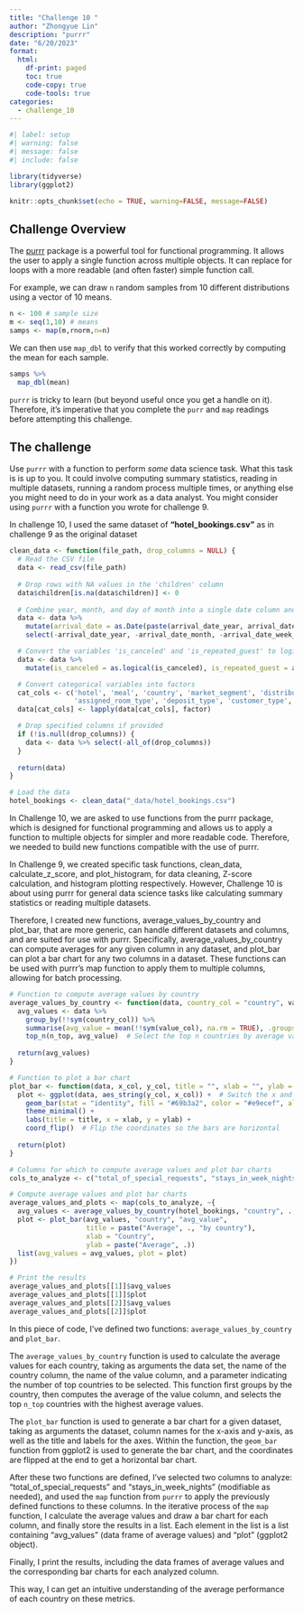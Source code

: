```yaml
---
title: "Challenge 10 "
author: "Zhongyue Lin"
description: "purrr"
date: "6/20/2023"
format:
  html:
    df-print: paged
    toc: true
    code-copy: true
    code-tools: true
categories:
  - challenge_10
---
```


```r
#| label: setup
#| warning: false
#| message: false
#| include: false

library(tidyverse)
library(ggplot2)

knitr::opts_chunk$set(echo = TRUE, warning=FALSE, message=FALSE)
```

## Challenge Overview

The [purrr](https://purrr.tidyverse.org/) package is a powerful tool for functional programming. It allows the user to apply a single function across multiple objects. It can replace for loops with a more readable (and often faster) simple function call. 

For example, we can draw `n` random samples from 10 different distributions using a vector of 10 means.  

```r
n <- 100 # sample size
m <- seq(1,10) # means 
samps <- map(m,rnorm,n=n) 
```

We can then use `map_dbl` to verify that this worked correctly by computing the mean for each sample.  

```r
samps %>%
  map_dbl(mean)
```

`purrr` is tricky to learn (but beyond useful once you get a handle on it). Therefore, it's imperative that you complete the `purr` and `map` readings before attempting this challenge.  

## The challenge  

Use `purrr` with a function to perform *some* data science task. What this task is is up to you. It could involve computing summary statistics, reading in multiple datasets, running a random process multiple times, or anything else you might need to do in your work as a data analyst. You might consider using `purrr` with a function you wrote for challenge 9.  


In challenge 10, I used the same dataset of **"hotel_bookings.csv"** as in challenge 9 as the original dataset

```r

clean_data <- function(file_path, drop_columns = NULL) {
  # Read the CSV file
  data <- read_csv(file_path)
  
  # Drop rows with NA values in the 'children' column
  data$children[is.na(data$children)] <- 0
  
  # Combine year, month, and day of month into a single date column and then remove the original columns related to date
  data <- data %>%
    mutate(arrival_date = as.Date(paste(arrival_date_year, arrival_date_month, arrival_date_day_of_month, sep = "-"), format = "%Y-%B-%d")) %>%
    select(-arrival_date_year, -arrival_date_month, -arrival_date_week_number, -arrival_date_day_of_month)

  # Convert the variables 'is_canceled' and 'is_repeated_guest' to logical (boolean) values
  data <- data %>%
    mutate(is_canceled = as.logical(is_canceled), is_repeated_guest = as.logical(is_repeated_guest))

  # Convert categorical variables into factors
  cat_cols <- c('hotel', 'meal', 'country', 'market_segment', 'distribution_channel', 'reserved_room_type', 
                'assigned_room_type', 'deposit_type', 'customer_type', 'reservation_status')
  data[cat_cols] <- lapply(data[cat_cols], factor)

  # Drop specified columns if provided
  if (!is.null(drop_columns)) {
    data <- data %>% select(-all_of(drop_columns))
  }
  
  return(data)
}
```

```r
# Load the data
hotel_bookings <- clean_data("_data/hotel_bookings.csv")
```
In Challenge 10, we are asked to use functions from the purrr package, which is designed for functional programming and allows us to apply a function to multiple objects for simpler and more readable code. Therefore, we needed to build new functions compatible with the use of purrr.

In Challenge 9, we created specific task functions, clean_data, calculate_z_score, and plot_histogram, for data cleaning, Z-score calculation, and histogram plotting respectively. However, Challenge 10 is about using purrr for general data science tasks like calculating summary statistics or reading multiple datasets.

Therefore, I created new functions, average_values_by_country and plot_bar, that are more generic, can handle different datasets and columns, and are suited for use with purrr. Specifically, average_values_by_country can compute averages for any given column in any dataset, and plot_bar can plot a bar chart for any two columns in a dataset. These functions can be used with purrr's map function to apply them to multiple columns, allowing for batch processing.

```r
# Function to compute average values by country
average_values_by_country <- function(data, country_col = "country", value_col, n_top = 10) {
  avg_values <- data %>%
    group_by(!!sym(country_col)) %>%
    summarise(avg_value = mean(!!sym(value_col), na.rm = TRUE), .groups = "drop") %>%
    top_n(n_top, avg_value)  # Select the top n countries by average value
  
  return(avg_values)
}

# Function to plot a bar chart
plot_bar <- function(data, x_col, y_col, title = "", xlab = "", ylab = "") {
  plot <- ggplot(data, aes_string(y_col, x_col)) +  # Switch the x and y columns for a horizontal bar chart
    geom_bar(stat = "identity", fill = "#69b3a2", color = "#e9ecef", alpha = 0.9) +
    theme_minimal() +
    labs(title = title, x = xlab, y = ylab) +
    coord_flip()  # Flip the coordinates so the bars are horizontal
  
  return(plot)
}

# Columns for which to compute average values and plot bar charts
cols_to_analyze <- c("total_of_special_requests", "stays_in_week_nights")  # modify as needed

# Compute average values and plot bar charts
average_values_and_plots <- map(cols_to_analyze, ~{
  avg_values <- average_values_by_country(hotel_bookings, "country", ., n_top = 10)  # Only select the top 10 countries
  plot <- plot_bar(avg_values, "country", "avg_value", 
                   title = paste("Average", ., "by country"),
                   xlab = "Country",
                   ylab = paste("Average", .))
  list(avg_values = avg_values, plot = plot)
})

# Print the results
average_values_and_plots[[1]]$avg_values
average_values_and_plots[[1]]$plot
average_values_and_plots[[2]]$avg_values
average_values_and_plots[[2]]$plot


```

In this piece of code, I've defined two functions: `average_values_by_country` and `plot_bar`.

The `average_values_by_country` function is used to calculate the average values for each country, taking as arguments the data set, the name of the country column, the name of the value column, and a parameter indicating the number of top countries to be selected. This function first groups by the country, then computes the average of the value column, and selects the top `n_top` countries with the highest average values.

The `plot_bar` function is used to generate a bar chart for a given dataset, taking as arguments the dataset, column names for the x-axis and y-axis, as well as the title and labels for the axes. Within the function, the `geom_bar` function from ggplot2 is used to generate the bar chart, and the coordinates are flipped at the end to get a horizontal bar chart.

After these two functions are defined, I've selected two columns to analyze: "total_of_special_requests" and "stays_in_week_nights" (modifiable as needed), and used the `map` function from `purrr` to apply the previously defined functions to these columns. In the iterative process of the `map` function, I calculate the average values and draw a bar chart for each column, and finally store the results in a list. Each element in the list is a list containing "avg_values" (data frame of average values) and "plot" (ggplot2 object).

Finally, I print the results, including the data frames of average values and the corresponding bar charts for each analyzed column.

This way, I can get an intuitive understanding of the average performance of each country on these metrics.



